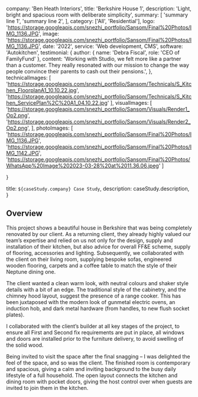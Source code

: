 
  company: 'Ben Heath Interiors',
  title: 'Berkshire House 1',
  description:
    'Light, bright and spacious room with deliberate simplicity',
  summary: [
    'summary line 1',
    'summary line 2',
  ],
  category: ['All', 'Residential'],
  logo: 'https://storage.googleapis.com/snezhi_portfolio/Sansom/Final%20Photos/IMG_1136.JPG',
  image: 'https://storage.googleapis.com/snezhi_portfolio/Sansom/Final%20Photos/IMG_1136.JPG',
  date: '2022',
  service: 'Web development, CMS',
  software: 'Autokitchen',
  testimonial: {
    author: { name: 'Debra Fiscal', role: 'CEO of FamilyFund' },
    content:
      'Working with Studio, we felt more like a partner than a customer. They really resonated with our mission to change the way people convince their parents to cash out their pensions.',
  },
  technicalImages: [
    'https://storage.googleapis.com/snezhi_portfolio/Sansom/Technicals/S_Kitchen_FloorplanA1_10.10.22.jpg',
    'https://storage.googleapis.com/snezhi_portfolio/Sansom/Technicals/S_Kitchen_ServicePlan%2C%20A1_04.10.22.jpg'
  ],
  visualImages: [
    'https://storage.googleapis.com/snezhi_portfolio/Sansom/Visuals/Render1_Op2.png',
    'https://storage.googleapis.com/snezhi_portfolio/Sansom/Visuals/Render2_Op2.png',
  ],
  photoImages: [
    'https://storage.googleapis.com/snezhi_portfolio/Sansom/Final%20Photos/IMG_1136.JPG',
    'https://storage.googleapis.com/snezhi_portfolio/Sansom/Final%20Photos/IMG_1142.JPG',
    'https://storage.googleapis.com/snezhi_portfolio/Sansom/Final%20Photos/WhatsApp%20Image%202023-03-28%20at%2011.36.06.jpeg'
  ]

}

  title: `${caseStudy.company} Case Study`,
  description: caseStudy.description,
}

## Overview

This project shows a beautiful house in Berkshire that was being completely renovated by our client. As a returning client, they already highly valued our team’s expertise and relied on us not only for the design, supply and installation of their kitchen, but also advice for overall FF&E scheme, supply of flooring, accessories and lighting. Subsequently, we collaborated with the client on their living room, supplying bespoke sofas, engineered wooden flooring, carpets and a coffee table to match the style of their Neptune dining one.

The client wanted a clean warm look, with neutral colours and shaker style details with a bit of an edge. The traditional style of the cabinetry, and the chimney hood layout, suggest the presence of a range cooker. This has been juxtaposed with the modern look of gunmetal electric ovens, an induction hob, and dark metal hardware (from handles, to new flush socket plates).

I collaborated with the client’s builder at all key stages of the project, to ensure all First and Second fix requirements are put in place, all windows and doors are installed prior to the furniture delivery, to avoid swelling of the solid wood. 

Being invited to visit the space after the final snagging – I was delighted the feel of the space, and so was the client. The finished room is contemporary  and spacious, giving a calm and inviting background to the busy daily lifestyle of a full household. The open layout connects the kitchen and dining room with pocket doors, giving the host control over when guests are invited to join them in the kitchen.  



